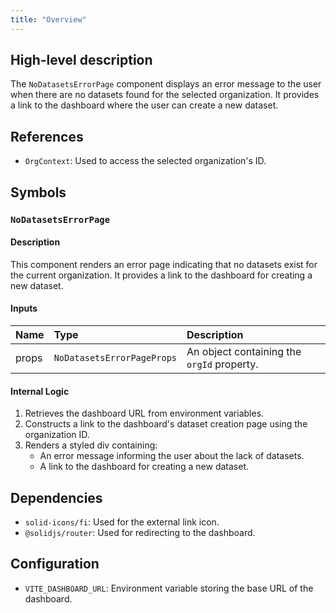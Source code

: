 ```yaml
---
title: "Overview"
---
```


## High-level description
The `NoDatasetsErrorPage` component displays an error message to the user when there are no datasets found for the selected organization. It provides a link to the dashboard where the user can create a new dataset.

## References
- `OrgContext`: Used to access the selected organization's ID.

## Symbols
### `NoDatasetsErrorPage`
#### Description
This component renders an error page indicating that no datasets exist for the current organization. It provides a link to the dashboard for creating a new dataset.

#### Inputs
| Name | Type | Description |
|:-----|:-----|:------------|
| props | `NoDatasetsErrorPageProps` | An object containing the `orgId` property. |

#### Internal Logic
1. Retrieves the dashboard URL from environment variables.
2. Constructs a link to the dashboard's dataset creation page using the organization ID.
3. Renders a styled div containing:
    - An error message informing the user about the lack of datasets.
    - A link to the dashboard for creating a new dataset.

## Dependencies
- `solid-icons/fi`: Used for the external link icon.
- `@solidjs/router`: Used for redirecting to the dashboard.

## Configuration
- `VITE_DASHBOARD_URL`: Environment variable storing the base URL of the dashboard.
